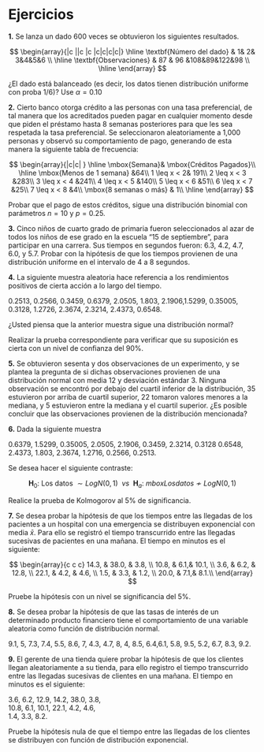 # Ejercicios

**1.** Se lanza un dado 600 veces se obtuvieron los siguientes resultados.

$$
\begin{array}{|c ||c |c |c|c|c|c|}
\hline 
\textbf{Número del dado} & 1& 2& 3&4&5&6 \\
\hline 
\textbf{Observaciones} & 87 &  96 &108&89&122&98 \\
 \hline 
\end{array}
$$

¿El dado está balanceado (es decir, los datos tienen distribución uniforme con proba 1/6)? Use $\alpha=0.10$

**2.** Cierto banco otorga crédito a las personas con una tasa preferencial, de tal manera que los acreditados pueden pagar en cualquier momento desde que piden el préstamo hasta 8 semanas posteriores para que les sea respetada la tasa preferencial. Se seleccionaron aleatoriamente a 1,000 personas y observó su comportamiento de pago, generando de esta manera la siguiente tabla de frecuencia:

$$
\begin{array}{|c|c|  }
\hline
\mbox{Semana}& \mbox{Créditos Pagados}\\
\hline
\mbox{Menos de 1  semana} &64\\
1 \leq x < 2& 191\\
2 \leq  x < 3 &283\\
3 \leq  x < 4 &241\\
4 \leq  x < 5 &140\\
5 \leq  x < 6 &51\\
6 \leq  x < 7 &25\\
7 \leq  x < 8 &4\\
\mbox{8 semanas o más} & 1\\
\hline
\end{array}
$$

Probar que el pago de estos créditos, sigue una distribución binomial con parámetros $n = 10$ y $p = 0.25$.

**3.** Cinco niños de cuarto grado de primaria fueron seleccionados al azar de todos los niños de ese grado en la escuela "15 de septiembre", para participar en una carrera. Sus tiempos en segundos fueron: 6.3, 4.2, 4.7, 6.0, y 5.7. Probar con  la hipótesis de que los tiempos provienen de una distribución uniforme en el intervalo de 4 a 8 segundos. 

**4.** La siguiente muestra aleatoria hace referencia a los rendimientos positivos de cierta acción a lo largo del tiempo. 


0.2513, 0.2566, 0.3459, 0.6379, 2.0505, 1.803, 2.1906,1.5299, 
0.35005, 0.3128, 1.2726, 2.3674, 2.3214, 2.4373, 0.6548. 


¿Usted piensa que la anterior muestra sigue una distribución normal?

Realizar la prueba correspondiente para verificar que su suposición es cierta con un nivel de confianza del $90\%$. 

**5.** Se obtuvieron sesenta y dos observaciones de un experimento, y se plantea la pregunta de si dichas observaciones provienen de una distribución normal con media 12 y desviación estándar 3. Ninguna observación se encontró por debajo del cuartil inferior de la distribución, 35 estuvieron por arriba de cuartil superior, 22 tomaron valores menores a la mediana, y 5 estuvieron entre la mediana y el cuartil superior. ¿Es posible concluir que las observaciones provienen de la distribución mencionada?


**6.** Dada la siguiente muestra

  0.6379, 1.5299, 0.35005, 2.0505, 2.1906, 0.3459, 2.3214, 0.3128
  0.6548, 2.4373, 1.803,   2.3674, 1.2716, 0.2566, 0.2513.

Se desea hacer el siguiente contraste:

$$\textbf{H}_0: \ \mbox{Los datos} \ \sim LogN(0,1) \ \ vs \ \ \textbf{H}_a: \ mbox{Los datos} \  \nsim \ LogN(0,1)$$


Realice la prueba de Kolmogorov al $5\%$ de significancia.

**7.** Se desea probar la hipótesis de que los tiempos entre las llegadas de los pacientes a un hospital con una emergencia se distribuyen exponencial con media $\bar{x}$. Para ello se registró el tiempo transcurrido entre las llegadas sucesivas de pacientes en una mañana. El tiempo en minutos es el siguiente:

$$
\begin{array}{c c c}
14.3, & 38.0, & 3.8,  \\ 
10.8, & 6.1,& 10.1, \\ 
3.6, & 6.2, & 12.8, \\ 
22.1, & 4.2, & 4.6,  \\ 
1.5, & 3.3, & 1.2,  \\   
20.0, & 7.1,& 8.1.\\
\end{array}
$$

Pruebe la hipótesis con un nivel se significancia del $5\%$.

**8.** Se desea probar la hipótesis de que las tasas de interés de un determinado producto financiero tiene el comportamiento de una variable aleatoria como función de distribución normal.


9.1, 5, 7.3, 7.4, 5.5, 8.6, 7, 4.3, 4.7, 8,
4,   8.5, 6.4,6.1, 5.8, 9.5, 5.2, 6.7, 8.3, 9.2.


**9.** El gerente de una tienda quiere probar la hipótesis de que los clientes llegan aleatoriamente a su tienda, para ello registro el tiempo transcurrido entre las llegadas sucesivas de clientes en una mañana. El tiempo en minutos es el siguiente:

 3.6, 6.2,  12.9, 14.2,  38.0,  3.8,  
10.8, 6.1,  10.1, 22.1,   4.2,  4.6,  
1.4,  3.3,  8.2.  


Pruebe la hipótesis nula de que el tiempo entre las llegadas de los clientes se distribuyen con función de distribución exponencial.


